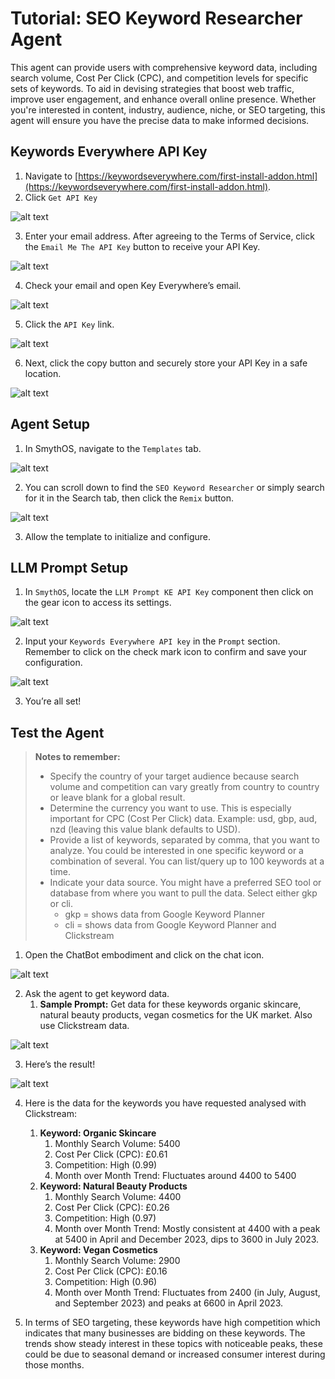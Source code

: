 # Tutorial: SEO Keyword Researcher Agent

This agent can provide users with comprehensive keyword data, including search volume, Cost Per Click (CPC), and competition levels for specific sets of keywords. To aid in devising strategies that boost web traffic, improve user engagement, and enhance overall online presence. Whether you're interested in content, industry, audience, niche, or SEO targeting, this agent will ensure you have the precise data to make informed decisions.

<YouTube videoId="17XGx6tDRWs" title="SmythOS -  SEO Keyword Researcher Agent" />

## Keywords Everywhere API Key

1. Navigate to [https://keywordseverywhere.com/first-install-addon.html](https://keywordseverywhere.com/first-install-addon.html).
2. Click `Get API Key`

<Image src="/img/keyword_researcher/Image 1.png" alt="alt text" />

3. Enter your email address. After agreeing to the Terms of Service, click the `Email Me The API Key` button to receive your API Key.

<Image src="/img/keyword_researcher/Image 2.png" alt="alt text" />

4. Check your email and open Key Everywhere’s email.

<Image src="/img/keyword_researcher/Image 3.png" alt="alt text" />

5. Click the `API Key` link.

<Image src="/img/keyword_researcher/Image 4.png" alt="alt text" />

6. Next, click the copy button and securely store your API Key in a safe location.

<Image src="/img/keyword_researcher/Image 5.png" alt="alt text" />

## Agent Setup

1. In SmythOS, navigate to the `Templates` tab.

<Image src="/img/keyword_researcher/Image 6.png" alt="alt text" />

2. You can scroll down to find the `SEO Keyword Researcher` or simply search for it in the Search tab, then click the `Remix` button.

<Image src="/img/keyword_researcher/Image 7.png" alt="alt text" />

3. Allow the template to initialize and configure.

## LLM Prompt Setup

1. In `SmythOS`, locate the `LLM Prompt KE API Key` component then click on the gear icon to access its settings.

<Image src="/img/keyword_researcher/Image 8.png" alt="alt text" />

2. Input your `Keywords Everywhere API key` in the `Prompt` section. Remember to click on the check mark icon to confirm and save your configuration.

<Image src="/img/keyword_researcher/Image 9.png" alt="alt text" />

3. You’re all set!

## Test the Agent

>**Notes to remember:**
>
> - Specify the country of your target audience because search volume and competition can vary greatly from country to country or leave blank for a global result.
> - Determine the currency you want to use. This is especially important for CPC (Cost Per Click) data. Example: usd, gbp, aud, nzd (leaving this value blank defaults to USD).
> - Provide a list of keywords, separated by comma, that you want to analyze. You could be interested in one specific keyword or a combination of several. You can list/query up to 100 keywords at a time.
> - Indicate your data source. You might have a preferred SEO tool or database from where you want to pull the data. Select either gkp or cli.
>   - gkp = shows data from Google Keyword Planner
>   - cli = shows data from Google Keyword Planner and Clickstream

1. Open the ChatBot embodiment and click on the chat icon.

<Image src="/img/keyword_researcher/Image 10.png" alt="alt text" />

2. Ask the agent to get keyword data.
   1. **Sample Prompt:** Get data for these keywords organic skincare, natural beauty products, vegan cosmetics for the UK market. Also use Clickstream data.

<Image src="/img/keyword_researcher/Image 11.png" alt="alt text" />

3. Here’s the result!

<Image src="/img/keyword_researcher/Image 12.png" alt="alt text" />

4. Here is the data for the keywords you have requested analysed with Clickstream:
   1. **Keyword: Organic Skincare**
      1. Monthly Search Volume: 5400
      2. Cost Per Click (CPC): £0.61
      3. Competition: High (0.99)
      4. Month over Month Trend: Fluctuates around 4400 to 5400
   2. **Keyword: Natural Beauty Products**
      1. Monthly Search Volume: 4400
      2. Cost Per Click (CPC): £0.26
      3. Competition: High (0.97)
      4. Month over Month Trend: Mostly consistent at 4400 with a peak at 5400 in April and December 2023, dips to 3600 in July 2023.
   3. **Keyword: Vegan Cosmetics**
      1. Monthly Search Volume: 2900
      2. Cost Per Click (CPC): £0.16
      3. Competition: High (0.96)
      4. Month over Month Trend: Fluctuates from 2400 (in July, August, and September 2023) and peaks at 6600 in April 2023.

5. In terms of SEO targeting, these keywords have high competition which indicates that many businesses are bidding on these keywords. The trends show steady interest in these topics with noticeable peaks, these could be due to seasonal demand or increased consumer interest during those months.




